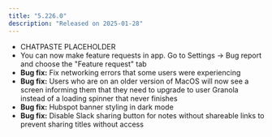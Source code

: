 ```yaml
---
title: "5.226.0"
description: "Released on 2025-01-28"
---
```


* CHATPASTE PLACEHOLDER
* You can now make feature requests in app. Go to Settings -> Bug report and choose the "Feature request" tab
* **Bug fix:** Fix networking errors that some users were experiencing
* **Bug fix:** Users who are on an older version of MacOS will now see a screen informing them that they need to upgrade to user Granola instead of a loading spinner that never finishes
* **Bug fix:** Hubspot banner styling in dark mode
* **Bug fix:** Disable Slack sharing button for notes without shareable links to prevent sharing titles without access
